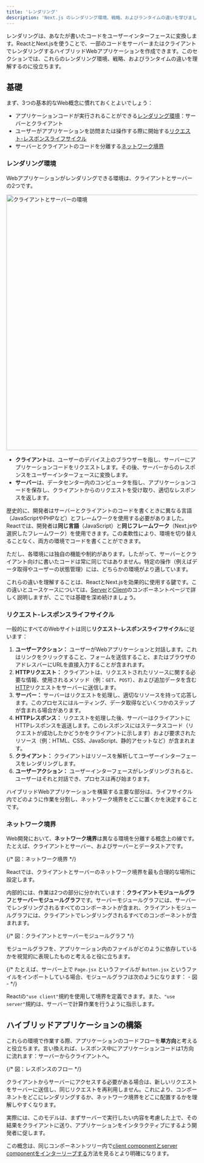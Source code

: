 ```yaml
---
title: 'レンダリング'
description: 'Next.js のレンダリング環境、戦略、およびランタイムの違いを学びましょう。'
---
```


レンダリングは、あなたが書いたコードをユーザーインターフェースに変換します。ReactとNext.jsを使うことで、一部のコードをサーバーまたはクライアントでレンダリングするハイブリッドWebアプリケーションを作成できます。このセクションでは、これらのレンダリング環境、戦略、およびランタイムの違いを理解するのに役立ちます。

## 基礎

まず、3つの基本的なWeb概念に慣れておくとよいでしょう：

- アプリケーションコードが実行されることができる[レンダリング環境](#rendering-environments)：サーバーとクライアント
- ユーザーがアプリケーションを訪問または操作する際に開始する[リクエスト-レスポンスライフサイクル](#request-response-lifecycle)
- サーバーとクライアントのコードを分離する[ネットワーク境界](#network-boundary)

### レンダリング環境

Webアプリケーションがレンダリングできる環境は、クライアントとサーバーの2つです。

<Image
  alt="クライアントとサーバーの環境"
  srcLight="/docs/light/client-and-server-environments.png"
  srcDark="/docs/dark/client-and-server-environments.png"
  width="1600"
  height="672"
/>

- **クライアント**は、ユーザーのデバイス上のブラウザーを指し、サーバーにアプリケーションコードをリクエストします。その後、サーバーからのレスポンスをユーザーインターフェースに変換します。
- **サーバー**は、データセンター内のコンピュータを指し、アプリケーションコードを保存し、クライアントからのリクエストを受け取り、適切なレスポンスを返します。

歴史的に、開発者はサーバーとクライアントのコードを書くときに異なる言語（JavaScriptやPHPなど）とフレームワークを使用する必要がありました。Reactでは、開発者は**同じ言語**（JavaScript）と**同じフレームワーク**（Next.jsや選択したフレームワーク）を使用できます。この柔軟性により、環境を切り替えることなく、両方の環境でコードを書くことができます。

ただし、各環境には独自の機能や制約があります。したがって、サーバーとクライアント向けに書いたコードは常に同じではありません。特定の操作（例えばデータ取得やユーザーの状態管理）には、どちらかの環境がより適しています。

これらの違いを理解することは、ReactとNext.jsを効果的に使用する鍵です。この違いとユースケースについては、[Server](/docs/app/building-your-application/rendering/server-components)と[Client](/docs/app/building-your-application/rendering/client-components)のコンポーネントページで詳しく説明しますが、ここでは基礎を深め続けましょう。

### リクエスト-レスポンスライフサイクル

一般的にすべてのWebサイトは同じ**リクエスト-レスポンスライフサイクル**に従います：

1. **ユーザーアクション：** ユーザーがWebアプリケーションと対話します。これはリンクをクリックすること、フォームを送信すること、またはブラウザのアドレスバーにURLを直接入力することが含まれます。
2. **HTTPリクエスト：** クライアントは、リクエストされたリソースに関する必要な情報、使用されるメソッド（例：`GET`、`POST`）、および追加データを含む[HTTP](https://developer.mozilla.org/docs/Web/HTTP)リクエストをサーバーに送信します。
3. **サーバー：** サーバーはリクエストを処理し、適切なリソースを持って応答します。このプロセスにはルーティング、データ取得などいくつかのステップが含まれる場合があります。
4. **HTTPレスポンス：** リクエストを処理した後、サーバーはクライアントにHTTPレスポンスを返送します。このレスポンスにはステータスコード（リクエストが成功したかどうかをクライアントに示します）および要求されたリソース（例：HTML、CSS、JavaScript、静的アセットなど）が含まれます。
5. **クライアント：** クライアントはリソースを解析してユーザーインターフェースをレンダリングします。
6. **ユーザーアクション：** ユーザーインターフェースがレンダリングされると、ユーザーはそれと対話でき、プロセスは再び始まります。

ハイブリッドWebアプリケーションを構築する主要な部分は、ライフサイクル内でどのように作業を分割し、ネットワーク境界をどこに置くかを決定することです。

### ネットワーク境界

Web開発において、**ネットワーク境界**は異なる環境を分離する概念上の線です。たとえば、クライアントとサーバー、およびサーバーとデータストアです。

{/* 図：ネットワーク境界 */}

Reactでは、クライアントとサーバーのネットワーク境界を最も合理的な場所に設定します。

内部的には、作業は2つの部分に分かれています：**クライアントモジュールグラフ**と**サーバーモジュールグラフ**です。サーバーモジュールグラフには、サーバーでレンダリングされるすべてのコンポーネントが含まれ、クライアントモジュールグラフには、クライアントでレンダリングされるすべてのコンポーネントが含まれます。

{/* 図：クライアントとサーバーモジュールグラフ */}

モジュールグラフを、アプリケーション内のファイルがどのように依存しているかを視覚的に表現したものと考えると役に立ちます。

{/* たとえば、サーバー上で `Page.jsx` というファイルが `Button.jsx` というファイルをインポートしている場合、モジュールグラフは次のようになります： - 図 - */}

Reactの`"use client"`規約を使用して境界を定義できます。また、`"use server"`規約は、サーバーで計算作業を行うように指示します。

## ハイブリッドアプリケーションの構築

これらの環境で作業する際、アプリケーションのコードフローを**単方向**と考えると役立ちます。言い換えれば、レスポンス中にアプリケーションコードは1方向に流れます：サーバーからクライアントへ。

{/* 図：レスポンスのフロー */}

クライアントからサーバーにアクセスする必要がある場合は、新しいリクエストをサーバーに送信し、同じリクエストを再利用しません。これにより、コンポーネントをどこにレンダリングするか、ネットワーク境界をどこに配置するかを理解しやすくなります。

実際には、このモデルは、まずサーバーで実行したい内容を考慮した上で、その結果をクライアントに送り、アプリケーションをインタラクティブにするよう開発者に促します。

この概念は、同じコンポーネントツリー内で[client componentとserver componentをインターリーブする](/docs/app/building-your-application/rendering/composition-patterns)方法を見るとより明確になります。